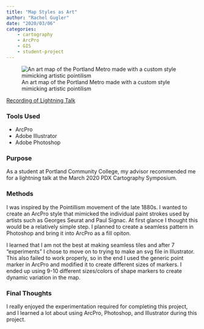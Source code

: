 ---
title: "Map Styles as Art"
author: "Rachel Gugler"
date: "2020/03/06"
categories:
    - cartography
    - ArcPro
    - GIS
    - student-project
---

![An art map of the Portland Metro made with a custom style mimicking artistic pointilism](/projects/2020-03-06_art-map/PDX_Metro_ArtMap.jpg)

[Recording of Lightning Talk](https://media.pdx.edu/media/Student+Lightning+TalksA+Rachel+Gulger+PCC%2C+Mimicking+Art+Styles+A+Beginner%27s+Workflow/0_vyyhl3fr)

### Tools Used
* ArcPro
* Adobe Illustrator
* Adobe Photoshop

### Purpose
As a student at Portland Community College, my advisor recommended me for a lightning talk at the March 2020 PDX Cartography Symposium.

### Methods
I was inspired by the Pointillism movement of the late 1880s. I wanted to create an ArcPro style that mimicked the individual paint strokes used by artists such as Georges Seurat and Paul Signac.
At first glance I thought this would be a relatively simple step. I planned to create a seamless pattern in Photoshop and bring it into ArcPro as a fill opiton. 

I learned that I am not the best at making seamless tiles and after 7 "experiments" I chose to move on to trying to make an svg file in Illustrator. This also failed to work properly, 
so in the end I used the generic point marker in ArcPro and modified it to create different sizes of markers. I ended up using 9-10 different sizes/colors of shape markers to create dynamic variation in the map.

### Final Thoughts
I really enjoyed the experimentation required for completing this project, and I learned a lot about using ArcPro, Photoshop, and Illustrator during this project.

